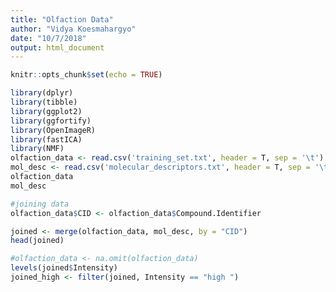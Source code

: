 ```yaml
---
title: "Olfaction Data"
author: "Vidya Koesmahargyo"
date: "10/7/2018"
output: html_document
---
```


```r
knitr::opts_chunk$set(echo = TRUE)
```

```r
library(dplyr)
library(tibble)
library(ggplot2)
library(ggfortify)
library(OpenImageR)
library(fastICA)
library(NMF)
olfaction_data <- read.csv('training_set.txt', header = T, sep = '\t')
mol_desc <- read.csv('molecular_descriptors.txt', header = T, sep = '\t')
olfaction_data
mol_desc
```

```r
#joining data
olfaction_data$CID <- olfaction_data$Compound.Identifier

joined <- merge(olfaction_data, mol_desc, by = "CID")
head(joined)

```
```r
#olfaction_data <- na.omit(olfaction_data)
levels(joined$Intensity)
joined_high <- filter(joined, Intensity == "high ")
```
